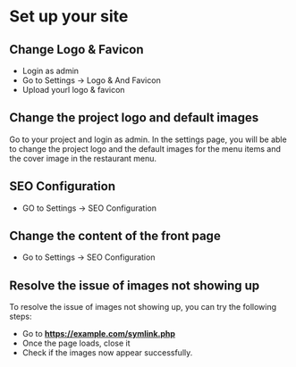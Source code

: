 # Set up your site
## Change Logo & Favicon

* Login as admin
* Go to Settings -> Logo & And Favicon
* Upload yourl logo & favicon

## Change the project logo and default images
Go to your project and login as admin. 
In the settings page, you will be able to change the project logo and the default images for the menu items and the cover image in the restaurant menu.

## SEO Configuration
* GO to Settings -> SEO Configuration

## Change the content of the front page
* Go to Settings -> SEO Configuration

## Resolve the issue of images not showing up
To resolve the issue of images not showing up, you can try the following steps:
* Go to **https://example.com/symlink.php** 
* Once the page loads, close it
* Check if the images now appear successfully.
